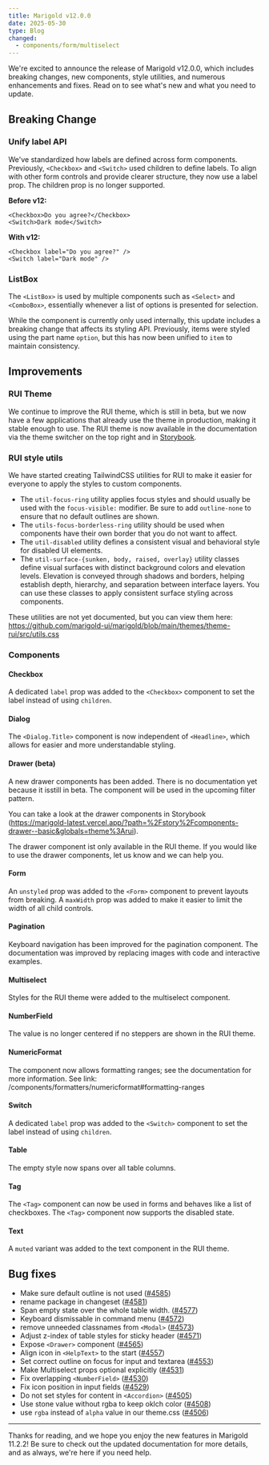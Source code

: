 ```yaml
---
title: Marigold v12.0.0
date: 2025-05-30
type: Blog
changed:
  - components/form/multiselect
---
```


We're excited to announce the release of Marigold v12.0.0, which includes breaking changes, new components, style utilities, and numerous enhancements and fixes. Read on to see what's new and what you need to update.

## Breaking Change

### Unify label API

We've standardized how labels are defined across form components. Previously, `<Checkbox>` and `<Switch>` used children to define labels. To align with other form controls and provide clearer structure, they now use a label prop. The children prop is no longer supported.

**Before v12:**

```tsx
<Checkbox>Do you agree?</Checkbox>
<Switch>Dark mode</Switch>
```

**With v12:**

```tsx
<Checkbox label="Do you agree?" />
<Switch label="Dark mode" />
```

### ListBox

The `<ListBox>` is used by multiple components such as `<Select>` and `<ComboBox>`, essentially whenever a list of options is presented for selection.

While the component is currently only used internally, this update includes a breaking change that affects its styling API. Previously, items were styled using the part name `option`, but this has now been unified to `item` to maintain consistency.

## Improvements

### RUI Theme

We continue to improve the RUI theme, which is still in beta, but we now have a few applications that already use the theme in production, making it stable enough to use. The RUI theme is now available in the documentation via the theme switcher on the top right and in [Storybook](https://marigold-latest.vercel.app/?path=%2Fstory%2Fcomponents-accordion--basic&globals=theme%3Arui).

### RUI style utils

We have started creating TailwindCSS utilities for RUI to make it easier for everyone to apply the styles to custom components.

- The `util-focus-ring` utility applies focus styles and should usually be used with the `focus-visible:` modifier. Be sure to add `outline-none` to ensure that no default outlines are shown.
- The `utils-focus-borderless-ring` utility should be used when components have their own border that you do not want to affect.
- The `util-disabled` utility defines a consistent visual and behavioral style for disabled UI elements.
- The `util-surface-{sunken, body, raised, overlay}` utility classes define visual surfaces with distinct background colors and elevation levels. Elevation is conveyed through shadows and borders, helping establish depth, hierarchy, and separation between interface layers. You can use these classes to apply consistent surface styling across components.

These utilities are not yet documented, but you can view them here: https://github.com/marigold-ui/marigold/blob/main/themes/theme-rui/src/utils.css

### Components

#### Checkbox

A dedicated `label` prop was added to the `<Checkbox>` component to set the label instead of using `children`.

#### Dialog

The `<Dialog.Title>` component is now independent of `<Headline>`, which allows for easier and more understandable styling.

#### Drawer (beta)

A new drawer components has been added. There is no documentation yet because it isstill in beta. The component will be used in the upcoming filter pattern.

You can take a look at the drawer components in Storybook (https://marigold-latest.vercel.app/?path=%2Fstory%2Fcomponents-drawer--basic&globals=theme%3Arui).

The drawer component ist only available in the RUI theme. If you would like to use the drawer components, let us know and we can help you.

#### Form

An `unstyled` prop was added to the `<Form>` component to prevent layouts from breaking.
A `maxWidth` prop was added to make it easier to limit the width of all child controls.

#### Pagination

Keyboard navigation has been improved for the pagination component.
The documentation was improved by replacing images with code and interactive examples.

#### Multiselect

Styles for the RUI theme were added to the multiselect component.

#### NumberField

The value is no longer centered if no steppers are shown in the RUI theme.

#### NumericFormat

The component now allows formatting ranges; see the documentation for more information.
See link: /components/formatters/numericformat#formatting-ranges

#### Switch

A dedicated `label` prop was added to the `<Switch>` component to set the label instead of using `children`.

#### Table

The empty style now spans over all table columns.

#### Tag

The `<Tag>` component can now be used in forms and behaves like a list of checkboxes.
The `<Tag>` component now supports the disabled state.

#### Text

A `muted` variant was added to the text component in the RUI theme.

## Bug fixes

- Make sure default outline is not used ([#4585](https://github.com/marigold-ui/marigold/pull/4585))
- rename package in changeset ([#4581](https://github.com/marigold-ui/marigold/pull/4581))
- Span empty state over the whole table width. ([#4577](https://github.com/marigold-ui/marigold/pull/4577))
- Keyboard dismissable in command menu ([#4572](https://github.com/marigold-ui/marigold/pull/4572))
- remove unneeded classnames from `<Modal>` ([#4573](https://github.com/marigold-ui/marigold/pull/4573))
- Adjust z-index of table styles for sticky header ([#4571](https://github.com/marigold-ui/marigold/pull/4571))
- Expose `<Drawer>` component ([#4565](https://github.com/marigold-ui/marigold/pull/4565))
- Align icon in `<HelpText>` to the start ([#4557](https://github.com/marigold-ui/marigold/pull/4557))
- Set correct outline on focus for input and textarea ([#4553](https://github.com/marigold-ui/marigold/pull/4553))
- Make Multiselect props optional explicitly ([#4531](https://github.com/marigold-ui/marigold/pull/4531))
- Fix overlapping `<NumberField>` ([#4530](https://github.com/marigold-ui/marigold/pull/4530))
- Fix icon position in input fields ([#4529](https://github.com/marigold-ui/marigold/pull/4529))
- Do not set styles for content in `<Accordion>` ([#4505](https://github.com/marigold-ui/marigold/pull/4505))
- Use stone value without rgba to keep oklch color ([#4508](https://github.com/marigold-ui/marigold/pull/4508))
- use `rgba` instead of `alpha` value in our theme.css ([#4506](https://github.com/marigold-ui/marigold/pull/4506))

---

Thanks for reading, and we hope you enjoy the new features in Marigold 11.2.2! Be sure to check out the updated documentation for more details, and as always, we're here if you need help.
